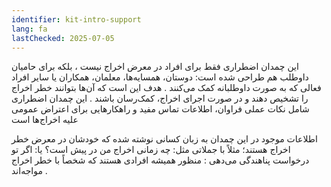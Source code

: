 ```yaml
---
identifier: kit-intro-support
lang: fa
lastChecked: 2025-07-05
---
```


این چمدان اضطراری فقط برای افراد در معرض اخراج نیست
،
بلکه برای حامیان داوطلب هم طراحی شده است: دوستان، همسایه‌ها، معلمان، همکاران یا سایر افراد فعالی که به صورت داوطلبانه کمک می‌کنند
.
هدف این است که آن‌ها بتوانند خطر اخراج را تشخیص دهند و در صورت اجرای اخراج، کمک‌رسان باشند
.
این چمدان اضطراری شامل نکات عملی فراوان، اطلاعات تماس مفید و راهکارهایی برای اعتراض عمومی علیه اخراج‌ها است

اطلاعات موجود در این چمدان به زبان کسانی نوشته شده که خودشان در معرض خطر اخراج هستند؛
مثلاً با جملاتی مثل: چه زمانی اخراج من در پیش است؟  یا: اگر تو درخواست پناهندگی می‌دهی
:
منظور همیشه افرادی هستند که شخصاً با خطر اخراج مواجه‌اند
.
